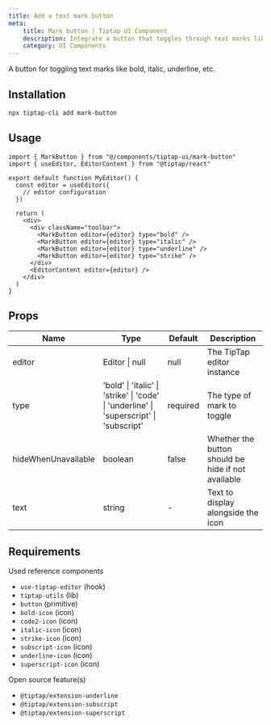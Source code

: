 ```yaml
---
title: Add a text mark button
meta:
    title: Mark button | Tiptap UI Component
    description: Integrate a button that toggles through text marks like bold, italics and underline. More in the docs!
    category: UI Components
---
```


A button for toggling text marks like bold, italic, underline, etc.

## Installation

```bash
npx tiptap-cli add mark-button
```

## Usage

```tsx
import { MarkButton } from "@/components/tiptap-ui/mark-button"
import { useEditor, EditorContent } from "@tiptap/react"

export default function MyEditor() {
  const editor = useEditor({
    // editor configuration
  })

  return (
    <div>
      <div className="toolbar">
        <MarkButton editor={editor} type="bold" />
        <MarkButton editor={editor} type="italic" />
        <MarkButton editor={editor} type="underline" />
        <MarkButton editor={editor} type="strike" />
      </div>
      <EditorContent editor={editor} />
    </div>
  )
}
```

## Props

| Name                | Type                                                                                    | Default  | Description                                        |
| ------------------- | --------------------------------------------------------------------------------------- | -------- | -------------------------------------------------- |
| editor              | Editor \| null                                                                          | null     | The TipTap editor instance                         |
| type                | 'bold' \| 'italic' \| 'strike' \| 'code' \| 'underline' \| 'superscript' \| 'subscript' | required | The type of mark to toggle                         |
| hideWhenUnavailable | boolean                                                                                 | false    | Whether the button should be hide if not available |
| text                | string                                                                                  | -        | Text to display alongside the icon                 |

## Requirements

Used reference components

- `use-tiptap-editor` (hook)
- `tiptap-utils` (lib)
- `button` (primitive)
- `bold-icon` (icon)
- `code2-icon` (icon)
- `italic-icon` (icon)
- `strike-icon` (icon)
- `subscript-icon` (icon)
- `underline-icon` (icon)
- `superscript-icon` (icon)

Open source feature(s)

- `@tiptap/extension-underline`
- `@tiptap/extension-subscript`
- `@tiptap/extension-superscript`